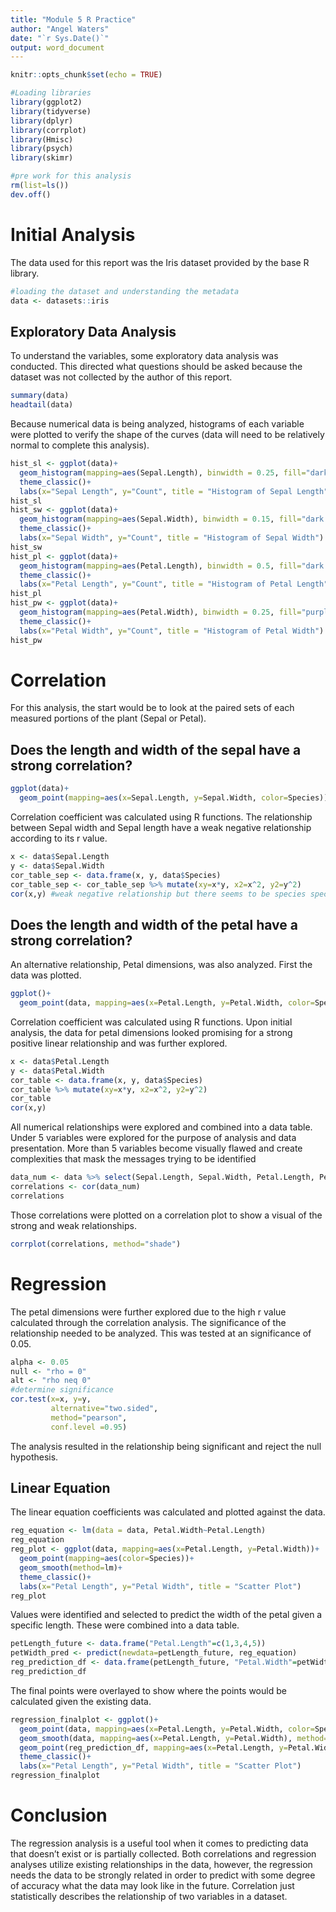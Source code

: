 ---
title: "Module 5 R Practice"
author: "Angel Waters"
date: "`r Sys.Date()`"
output: word_document
---

```{r setup, include=FALSE}
knitr::opts_chunk$set(echo = TRUE)
```

```{r Prework, include=FALSE}
#Loading libraries
library(ggplot2)
library(tidyverse)
library(dplyr)
library(corrplot)
library(Hmisc)
library(psych)
library(skimr)

#pre work for this analysis
rm(list=ls())
dev.off()
```

# Initial Analysis
The data used for this report was the Iris dataset provided by the base R library.
```{r Load the dataset, include=FALSE}
#loading the dataset and understanding the metadata
data <- datasets::iris
```

## Exploratory Data Analysis
To understand the variables, some exploratory data analysis was conducted.  This directed what questions should be asked because the dataset was not collected by the author of this report.
```{r Summary Data, echo=FALSE}
summary(data)
headtail(data)
```

Because numerical data is being analyzed, histograms of each variable were plotted to verify the shape of the curves (data will need to be relatively normal to complete this analysis).
```{r Histograms, echo=FALSE}
hist_sl <- ggplot(data)+
  geom_histogram(mapping=aes(Sepal.Length), binwidth = 0.25, fill="dark green", color="black")+
  theme_classic()+
  labs(x="Sepal Length", y="Count", title = "Histogram of Sepal Length")
hist_sl
hist_sw <- ggplot(data)+
  geom_histogram(mapping=aes(Sepal.Width), binwidth = 0.15, fill="dark blue", color="black")+
  theme_classic()+
  labs(x="Sepal Width", y="Count", title = "Histogram of Sepal Width")
hist_sw
hist_pl <- ggplot(data)+
  geom_histogram(mapping=aes(Petal.Length), binwidth = 0.5, fill="dark red", color="black")+
  theme_classic()+
  labs(x="Petal Length", y="Count", title = "Histogram of Petal Length")
hist_pl
hist_pw <- ggplot(data)+
  geom_histogram(mapping=aes(Petal.Width), binwidth = 0.25, fill="purple", color="black")+
  theme_classic()+
  labs(x="Petal Width", y="Count", title = "Histogram of Petal Width")
hist_pw
```


# Correlation
For this analysis, the start would be to look at the paired sets of each measured portions of the plant (Sepal or Petal).

## Does the length and width of the sepal have a strong correlation?
```{r Sepal Visualization, echo=FALSE}
ggplot(data)+
  geom_point(mapping=aes(x=Sepal.Length, y=Sepal.Width, color=Species))
```

Correlation coefficient was calculated using R functions.  The relationship between Sepal width and Sepal length have a weak negative relationship according to its r value.
```{r Sepal Cor, echo=FALSE}
x <- data$Sepal.Length
y <- data$Sepal.Width
cor_table_sep <- data.frame(x, y, data$Species)
cor_table_sep <- cor_table_sep %>% mutate(xy=x*y, x2=x^2, y2=y^2)
cor(x,y) #weak negative relationship but there seems to be species specific relationships
```

## Does the length and width of the petal have a strong correlation?  
An alternative relationship, Petal dimensions, was also analyzed.  First the data was plotted.
```{r Petal Visualization, echo=FALSE}
ggplot()+
  geom_point(data, mapping=aes(x=Petal.Length, y=Petal.Width, color=Species))
```

Correlation coefficient was calculated using R functions.  Upon initial analysis, the data for petal dimensions looked promising for a strong positive linear relationship and was further explored.
```{r Petal Cor, echo=FALSE}
x <- data$Petal.Length
y <- data$Petal.Width
cor_table <- data.frame(x, y, data$Species)
cor_table %>% mutate(xy=x*y, x2=x^2, y2=y^2)
cor_table
cor(x,y)
```

All numerical relationships were explored and combined into a data table.  Under 5 variables were explored for the purpose of analysis and data presentation.  More than 5 variables become visually flawed and create complexities that mask the messages trying to be identified
```{r All Correlations, echo=FALSE}
data_num <- data %>% select(Sepal.Length, Sepal.Width, Petal.Length, Petal.Width)
correlations <- cor(data_num)
correlations
```

Those correlations were plotted on a correlation plot to show a visual of the strong and weak relationships.
```{r Correlation Plots, echo=FALSE}
corrplot(correlations, method="shade")
```


# Regression
The petal dimensions were further explored due to the high r value calculated through the correlation analysis.  The significance of the relationship needed to be analyzed.  This was tested at an significance of 0.05.
```{r}
alpha <- 0.05
null <- "rho = 0"
alt <- "rho neq 0"
#determine significance
cor.test(x=x, y=y, 
         alternative="two.sided",
         method="pearson", 
         conf.level =0.95)
```

The analysis resulted in the relationship being significant and reject the null hypothesis.

## Linear Equation
The linear equation coefficients was calculated and plotted against the data.
```{r Linear equation, echo=FALSE}
reg_equation <- lm(data = data, Petal.Width~Petal.Length)
reg_equation
reg_plot <- ggplot(data, mapping=aes(x=Petal.Length, y=Petal.Width))+
  geom_point(mapping=aes(color=Species))+
  geom_smooth(method=lm)+
  theme_classic()+
  labs(x="Petal Length", y="Petal Width", title = "Scatter Plot")
reg_plot
```

Values were identified and selected to predict the width of the petal given a specific length. These were combined into a data table.
```{r Predictions, echo=FALSE}
petLength_future <- data.frame("Petal.Length"=c(1,3,4,5))
petWidth_pred <- predict(newdata=petLength_future, reg_equation)
reg_prediction_df <- data.frame(petLength_future, "Petal.Width"=petWidth_pred)
reg_prediction_df
```

The final points were overlayed to show where the points would be calculated given the existing data.
```{r Regression Plot, echo=FALSE}
regression_finalplot <- ggplot()+
  geom_point(data, mapping=aes(x=Petal.Length, y=Petal.Width, color=Species))+
  geom_smooth(data, mapping=aes(x=Petal.Length, y=Petal.Width), method=lm)+
  geom_point(reg_prediction_df, mapping=aes(x=Petal.Length, y=Petal.Width), color="black")+
  theme_classic()+
  labs(x="Petal Length", y="Petal Width", title = "Scatter Plot")
regression_finalplot
```


# Conclusion
The regression analysis is a useful tool when it comes to predicting data that doesn't exist or is partially collected.  Both correlations and regression analyses utilize existing relationships in the data, however, the regression needs the data to be strongly related in order to predict with some degree of accuracy what the data may look like in the future.  Correlation just statistically describes the relationship of two variables in a dataset.




